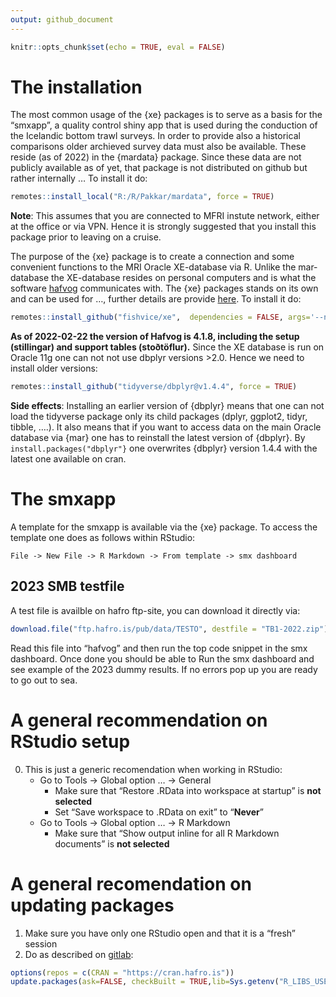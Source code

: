 ```yaml
---
output: github_document
---
```


```r
knitr::opts_chunk$set(echo = TRUE, eval = FALSE)
```

# The installation

The most common usage of the {xe} packages is to serve as a basis for the "smxapp", a quality control shiny app that is used during the conduction of the Icelandic bottom trawl surveys. In order to provide also a historical comparisons older archieved survey data must also be available. These reside (as of 2022) in the {mardata} package. Since these data are not publicly available as of yet, that package is not distributed on github but rather internally ... To install it do:

```r
remotes::install_local("R:/R/Pakkar/mardata", force = TRUE)
```

**Note**: This assumes that you are connected to MFRI instute network, either at the office or via VPN. Hence it is strongly suggested that you install this package prior to leaving on a cruise.

The purpose of the {xe} package is to create a connection and some convenient functions to the MRI Oracle XE-database via R. Unlike the mar-database the XE-database resides on personal computers and is what the software [hafvog](https://heima.hafro.is/~darri/hafvog_vefur) communicates with. The {xe} packages stands on its own and can be used for ..., further details are provide [here](https://heima.hafro.is/~einarhj/xe/articles/overview_xe.html). To install it do:

```r
remotes::install_github("fishvice/xe",  dependencies = FALSE, args='--no-multiarch')
```

**As of 2022-02-22 the version of Hafvog is 4.1.8, including the setup (stillingar) and support tables (stoðtöflur).** Since the XE database is run on Oracle 11g one can not not use dbplyr versions >2.0. Hence we need to install older versions:

```r
remotes::install_github("tidyverse/dbplyr@v1.4.4", force = TRUE)
```

**Side effects**: Installing an earlier version of {dbplyr} means that one can not load the tidyverse package only its child packages (dplyr, ggplot2, tidyr, tibble, ....). It also means that if you want to access data on the main Oracle database via {mar} one has to reinstall the latest version of {dbplyr}. By  `install.packages("dbplyr"}` one overwrites {dbplyr} version 1.4.4 with the latest one available on cran.


# The smxapp

A template for the smxapp is available via the {xe} package. To access the template one does as follows within RStudio:

```
File -> New File -> R Markdown -> From template -> smx dashboard
```

## 2023 SMB testfile

A test file is availble on hafro ftp-site, you can download it directly via:

```r
download.file("ftp.hafro.is/pub/data/TESTO", destfile = "TB1-2022.zip")
```

Read this file into "hafvog" and then run the top code snippet in the smx dashboard. Once done you should be able to Run the smx dashboard and see example of the 2023 dummy results. If no errors pop up you are ready to go out to sea. 

# A general recommendation on RStudio setup

0) This is just a generic recomendation when working in RStudio:
    * Go to Tools -> Global option ... -> General
      * Make sure that "Restore .RData into workspace at startup" is **not selected**
      * Set "Save workspace to .RData on exit" to "**Never**"
    * Go to Tools -> Global option ... -> R Markdown
      * Make sure that "Show output inline for all R Markdown documents" is **not selected**
      
# A general recomendation on updating packages
  
1) Make sure you have only one RStudio open and that it is a "fresh" session
2) Do as described on [gitlab](https://gitlab.hafogvatn.is/-/snippets/3):

```r
options(repos = c(CRAN = "https://cran.hafro.is"))
update.packages(ask=FALSE, checkBuilt = TRUE,lib=Sys.getenv("R_LIBS_USER"))
```

